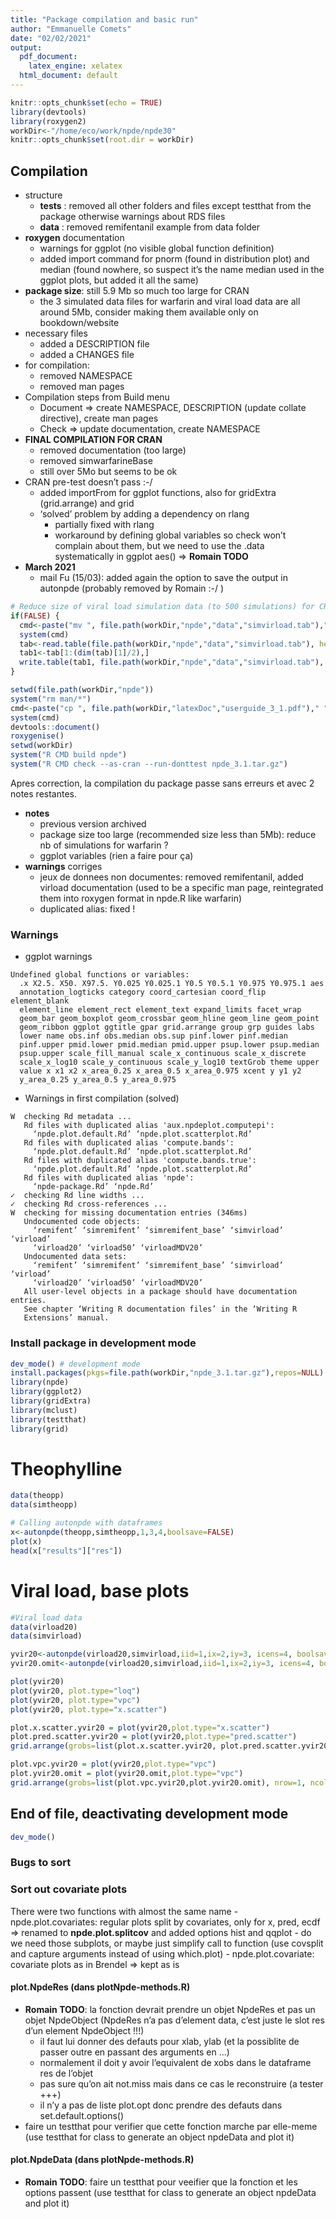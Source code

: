 ```yaml
---
title: "Package compilation and basic run"
author: "Emmanuelle Comets"
date: "02/02/2021"
output:
  pdf_document:
    latex_engine: xelatex
  html_document: default
---
```


```r
knitr::opts_chunk$set(echo = TRUE)
library(devtools)
library(roxygen2)
workDir<-"/home/eco/work/npde/npde30"
knitr::opts_chunk$set(root.dir = workDir)
```

## Compilation

- structure
  - **tests** : removed all other folders and files except testthat from the package otherwise warnings about RDS files
  - **data** : removed remifentanil example from data folder
- **roxygen** documentation
  - warnings for ggplot (no visible global function definition)
  - added import command for pnorm (found in distribution plot) and median (found nowhere, so suspect it's the name median used in the ggplot plots, but added it all the same)
- **package size**: still 5.9 Mb so much too large for CRAN 
  - the 3 simulated data files for warfarin and viral load data are all around 5Mb, consider making them available only on bookdown/website
- necessary files
  - added a DESCRIPTION file
  - added a CHANGES file
- for compilation: 
  - removed NAMESPACE
  - removed man pages
- Compilation steps from Build menu
  - Document => create NAMESPACE, DESCRIPTION (update collate directive), create man pages
  - Check => update documentation, create NAMESPACE
- **FINAL COMPILATION FOR CRAN**
  - removed documentation (too large)
  - removed simwarfarineBase 
  - still over 5Mo but seems to be ok
- CRAN pre-test doesn't pass :-/
  - added importFrom for ggplot functions, also for gridExtra (grid.arrange) and grid
  - 'solved' problem by adding a dependency on rlang
    - partially fixed with rlang
    - workaround by defining global variables so check won't complain about them, but we need to use the .data systematically in ggplot aes() => **Romain TODO**
- **March 2021**
  - mail Fu (15/03): added again the option to save the output in autonpde (probably removed by Romain :-/ )

```r
# Reduce size of viral load simulation data (to 500 simulations) for CRAN
if(FALSE) {
  cmd<-paste("mv ", file.path(workDir,"npde","data","simvirload.tab")," ", file.path(workDir,"keep","data","/"),sep="")
  system(cmd)
  tab<-read.table(file.path(workDir,"npde","data","simvirload.tab"), header=TRUE)
  tab1<-tab[1:(dim(tab)[1]/2),]
  write.table(tab1, file.path(workDir,"npde","data","simvirload.tab"), quote=FALSE, row.names=FALSE, col.names=TRUE)
}

setwd(file.path(workDir,"npde"))
system("rm man/*")
cmd<-paste("cp ", file.path(workDir,"latexDoc","userguide_3_1.pdf")," ", file.path(workDir,"userguide_npde_3.1.pdf"),sep="")
system(cmd)
devtools::document()
roxygenise()
setwd(workDir)
system("R CMD build npde")
system("R CMD check --as-cran --run-donttest npde_3.1.tar.gz")
```

Apres correction, la compilation du package passe sans erreurs et avec 2 notes restantes.

- **notes**
  - previous version archived
  - package size too large (recommended size less than 5Mb): reduce nb of simulations for warfarin ?
  - ggplot variables (rien a faire pour ça)
- **warnings** corriges
  - jeux de donnees non documentes: removed remifentanil, added virload documentation (used to be a specific man page, reintegrated them into roxygen format in npde.R like warfarin)
  - duplicated alias: fixed !

### Warnings

- ggplot warnings

````
Undefined global functions or variables:
  .x X2.5. X50. X97.5. Y0.025 Y0.025.1 Y0.5 Y0.5.1 Y0.975 Y0.975.1 aes
  annotation_logticks category coord_cartesian coord_flip element_blank
  element_line element_rect element_text expand_limits facet_wrap
  geom_bar geom_boxplot geom_crossbar geom_hline geom_line geom_point
  geom_ribbon ggplot ggtitle gpar grid.arrange group grp guides labs
  lower name obs.inf obs.median obs.sup pinf.lower pinf.median
  pinf.upper pmid.lower pmid.median pmid.upper psup.lower psup.median
  psup.upper scale_fill_manual scale_x_continuous scale_x_discrete
  scale_x_log10 scale_y_continuous scale_y_log10 textGrob theme upper
  value x x1 x2 x_area_0.25 x_area_0.5 x_area_0.975 xcent y y1 y2
  y_area_0.25 y_area_0.5 y_area_0.975
````
- Warnings in first compilation (solved)

````
W  checking Rd metadata ...
   Rd files with duplicated alias 'aux.npdeplot.computepi':
     ‘npde.plot.default.Rd’ ‘npde.plot.scatterplot.Rd’
   Rd files with duplicated alias 'compute.bands':
     ‘npde.plot.default.Rd’ ‘npde.plot.scatterplot.Rd’
   Rd files with duplicated alias 'compute.bands.true':
     ‘npde.plot.default.Rd’ ‘npde.plot.scatterplot.Rd’
   Rd files with duplicated alias 'npde':
     ‘npde-package.Rd’ ‘npde.Rd’
✓  checking Rd line widths ...
✓  checking Rd cross-references ...
W  checking for missing documentation entries (346ms)
   Undocumented code objects:
     ‘remifent’ ‘simremifent’ ‘simremifent_base’ ‘simvirload’ ‘virload’
     ‘virload20’ ‘virload50’ ‘virloadMDV20’
   Undocumented data sets:
     ‘remifent’ ‘simremifent’ ‘simremifent_base’ ‘simvirload’ ‘virload’
     ‘virload20’ ‘virload50’ ‘virloadMDV20’
   All user-level objects in a package should have documentation entries.
   See chapter ‘Writing R documentation files’ in the ‘Writing R
   Extensions’ manual.
````

### Install package in development mode
  
```r
dev_mode() # development mode
install.packages(pkgs=file.path(workDir,"npde_3.1.tar.gz"),repos=NULL)
library(npde)
library(ggplot2)
library(gridExtra)
library(mclust)
library(testthat)
library(grid)
```

# Theophylline

```r
data(theopp)
data(simtheopp)

# Calling autonpde with dataframes
x<-autonpde(theopp,simtheopp,1,3,4,boolsave=FALSE)
plot(x)
head(x["results"]["res"])
```


# Viral load, base plots


```r
#Viral load data
data(virload20)
data(simvirload)

yvir20<-autonpde(virload20,simvirload,iid=1,ix=2,iy=3, icens=4, boolsave=FALSE)
yvir20.omit<-autonpde(virload20,simvirload,iid=1,ix=2,iy=3, icens=4, boolsave=FALSE, cens.method="omit")

plot(yvir20)
plot(yvir20, plot.type="loq")
plot(yvir20, plot.type="vpc")
plot(yvir20, plot.type="x.scatter")
```


```r
plot.x.scatter.yvir20 = plot(yvir20,plot.type="x.scatter")
plot.pred.scatter.yvir20 = plot(yvir20,plot.type="pred.scatter")
grid.arrange(grobs=list(plot.x.scatter.yvir20, plot.pred.scatter.yvir20), nrow=1, ncol=2)

plot.vpc.yvir20 = plot(yvir20,plot.type="vpc")
plot.yvir20.omit = plot(yvir20.omit,plot.type="vpc")
grid.arrange(grobs=list(plot.vpc.yvir20,plot.yvir20.omit), nrow=1, ncol=2)

```


## End of file, deactivating development mode

```r
dev_mode()
```

### Bugs to sort

### Sort out covariate plots

There were two functions with almost the same name
- npde.plot.covariates: regular plots split by covariates, only for x, pred, ecdf => renamed to **npde.plot.splitcov** and added options hist and qqplot
  - do we need those subplots, or maybe just simplify call to function (use covsplit and capture arguments instead of using which.plot)
- npde.plot.covariate: covariate plots as in Brendel => kept as is

#### plot.NpdeRes (dans plotNpde-methods.R)

- **Romain TODO**: la fonction devrait prendre un objet NpdeRes et pas un objet NpdeObject (NpdeRes n'a pas d'element data, c'est juste le slot res d'un element NpdeObject !!!)
  - il faut lui donner des defauts pour xlab, ylab (et la possiblite de passer outre en passant des arguments en ...)
  - normalement il doit y avoir l'equivalent de xobs dans le dataframe res de l'objet
  - pas sure qu'on ait not.miss mais dans ce cas le reconstruire (a tester +++)
  - il n'y a pas de liste plot.opt donc prendre des defauts dans set.default.options()
- faire un testthat pour verifier que cette fonction marche par elle-meme  (use testthat for class to generate an object npdeData and plot it)

#### plot.NpdeData (dans plotNpde-methods.R)

- **Romain TODO**: faire un testthat pour veeifier que la fonction et les options passent (use testthat for class to generate an object npdeData and plot it)

